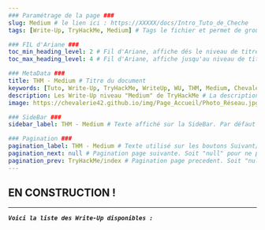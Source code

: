 ---
### Paramétrage de la page ###
slug: Medium # le lien ici : https://XXXXX/docs/Intro_Tuto_de_Cheche
tags: [Write-Up, TryHackMe, Medium] # Tags le fichier et permet de grouper par mots clef

### FIL d'Ariane ###
toc_min_heading_level: 2 # Fil d'Ariane, affiche dés le niveau de titre 2. Par Défaut : 2
toc_max_heading_level: 4 # Fil d'Ariane, affiche jusqu'au niveau de titre 4. Par défaut : 3

### MetaData ###
title: THM - Medium # Titre du document
keywords: [Tuto, Write-Up, TryHackMe, WriteUp, WU, THM, Medium, Chevalerie] # Mots Clef
description: Les Write-Up niveau "Medium" de TryHackMe # La description du document
image: https://chevalerie42.github.io/img/Page_Accueil/Photo_Réseau.jpg # Image utilisé par les liens vers cette page. A 1ere vue il faut privilégier les liens externe

### SideBar ###
sidebar_label: THM - Medium # Texte affiché sur la SideBar. Par défaut ce sera le "title"

### Pagination ###
pagination_label: THM - Medium # Texte utilisé sur les boutons Suivant/Précédent. Par defaut "Title"
pagination_next: null # Pagination page suivante. Soit "null" pour ne pas en ajotuer. Soit dossier/fichier (Réseau/Intro_Reseau)
pagination_prev: TryHackMe/index # Pagination page precedent. Soit "null" pour ne pas en ajotuer. Soit dossier/fichier (Réseau/Intro_Reseau)
---

## EN CONSTRUCTION !

--- 

**_`Voici la liste des Write-Up disponibles :`_**
